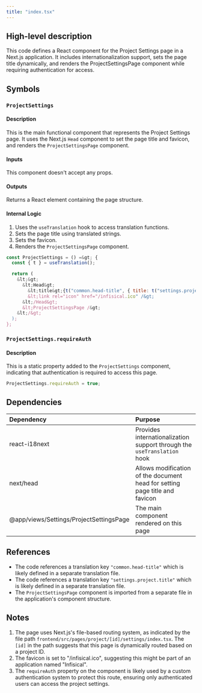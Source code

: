 ```yaml
---
title: "index.tsx"
---
```


## High-level description
This code defines a React component for the Project Settings page in a Next.js application. It includes internationalization support, sets the page title dynamically, and renders the ProjectSettingsPage component while requiring authentication for access.

## Symbols

### `ProjectSettings`
#### Description
This is the main functional component that represents the Project Settings page. It uses the Next.js `Head` component to set the page title and favicon, and renders the `ProjectSettingsPage` component.

#### Inputs
This component doesn't accept any props.

#### Outputs
Returns a React element containing the page structure.

#### Internal Logic
1. Uses the `useTranslation` hook to access translation functions.
2. Sets the page title using translated strings.
3. Sets the favicon.
4. Renders the `ProjectSettingsPage` component.

```jsx
const ProjectSettings = () =&gt; {
  const { t } = useTranslation();

  return (
    &lt;&gt;
      &lt;Head&gt;
        &lt;title&gt;{t("common.head-title", { title: t("settings.project.title") })}&lt;/title&gt;
        &lt;link rel="icon" href="/infisical.ico" /&gt;
      &lt;/Head&gt;
      &lt;ProjectSettingsPage /&gt;
    &lt;/&gt;
  );
};
```

### `ProjectSettings.requireAuth`
#### Description
This is a static property added to the `ProjectSettings` component, indicating that authentication is required to access this page.

```javascript
ProjectSettings.requireAuth = true;
```

## Dependencies
| Dependency | Purpose |
|:-----------|:--------|
| react-i18next | Provides internationalization support through the `useTranslation` hook |
| next/head | Allows modification of the document head for setting page title and favicon |
| @app/views/Settings/ProjectSettingsPage | The main component rendered on this page |

## References
- The code references a translation key `"common.head-title"` which is likely defined in a separate translation file.
- The code references a translation key `"settings.project.title"` which is likely defined in a separate translation file.
- The `ProjectSettingsPage` component is imported from a separate file in the application's component structure.

## Notes
1. The page uses Next.js's file-based routing system, as indicated by the file path `frontend/src/pages/project/[id]/settings/index.tsx`. The `[id]` in the path suggests that this page is dynamically routed based on a project ID.
2. The favicon is set to "/infisical.ico", suggesting this might be part of an application named "Infisical".
3. The `requireAuth` property on the component is likely used by a custom authentication system to protect this route, ensuring only authenticated users can access the project settings.